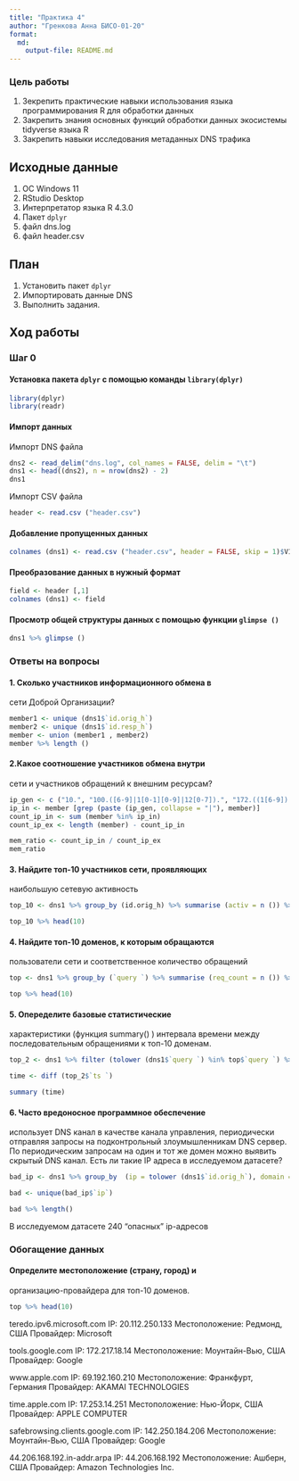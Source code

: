 ```yaml
---
title: "Практика 4"
author: "Гренкова Анна БИСО-01-20"
format: 
  md:
    output-file: README.md
---
```


### Цель работы

1. Зекрепить практические навыки использования языка программирования R для обработки данных
2. Закрепить знания основных функций обработки данных экосистемы tidyverse языка R
3. Закрепить навыки исследования метаданных DNS трафика

## Исходные данные

1. ОС Windows 11
2. RStudio Desktop
3. Интерпретатор языка R 4.3.0
4. Пакет `dplyr`
5. файл dns.log
6. файл header.csv

## План

1.  Установить пакет `dplyr`
2.  Импортировать данные DNS
3.  Выполнить задания.

## Ход работы

### Шаг 0

#### Установка пакета `dplyr` с помощью команды `library(dplyr)`

```r
library(dplyr)
library(readr)
```

#### Импорт данных

Импорт DNS файла
```r
dns2 <- read_delim("dns.log", col_names = FALSE, delim = "\t")
dns1 <- head((dns2), n = nrow(dns2) - 2)
dns1
```


Импорт CSV файла

```r
header <- read.csv ("header.csv")
```


#### Добавление пропущенных данных

```r
colnames (dns1) <- read.csv ("header.csv", header = FALSE, skip = 1)$V1
```


#### Преобразование данных в нужный формат

```r
field <- header [,1]
colnames (dns1) <- field
```

#### Просмотр общей структуры данных с помощью функции `glimpse ()`

```r
dns1 %>% glimpse ()
```

### Ответы на вопросы

#### 1. Сколько участников информационного обмена в
сети Доброй Организации?

```r
member1 <- unique (dns1$`id.orig_h`)
member2 <- unique (dns1$`id.resp_h`)
member <- union (member1 , member2)
member %>% length ()
```

#### 2.Какое соотношение участников обмена внутри
сети и участников обращений к внешним
ресурсам?

```r
ip_gen <- c ("10.", "100.([6-9]|1[0-1][0-9]|12[0-7]).", "172.((1[6-9])|(2[0-9])|(3[0-1])).", "192.168.")
ip_in <- member [grep (paste (ip_gen, collapse = "|"), member)]
count_ip_in <- sum (member %in% ip_in)
count_ip_ex <- length (member) - count_ip_in

mem_ratio <- count_ip_in / count_ip_ex
mem_ratio
```

#### 3. Найдите топ-10 участников сети, проявляющих
наибольшую сетевую активность

```r
top_10 <- dns1 %>% group_by (id.orig_h) %>% summarise (activ = n ()) %>% arrange(desc (activ))

top_10 %>% head(10)
```

#### 4. Найдите топ-10 доменов, к которым обращаются
пользователи сети и соответственное количество
обращений

```r
top <- dns1 %>% group_by (`query `) %>% summarise (req_count = n ()) %>% arrange (desc (req_count)) 

top %>% head(10)
```

#### 5. Опеределите базовые статистические
характеристики (функция summary() ) интервала
времени между последовательным обращениями к
топ-10 доменам.

```r
top_2 <- dns1 %>% filter (tolower (dns1$`query `) %in% top$`query `) %>% arrange (`ts `)

time <- diff (top_2$`ts `)

summary (time)
```

#### 6. Часто вредоносное программное обеспечение
использует DNS канал в качестве канала
управления, периодически отправляя запросы на
подконтрольный злоумышленникам DNS сервер.
По периодическим запросам на один и тот же
домен можно выявить скрытый DNS канал. Есть ли
такие IP адреса в исследуемом датасете?

```r
bad_ip <- dns1 %>% group_by  (ip = tolower (dns1$`id.orig_h`), domain = tolower (dns1$`query `)) %>% summarise (r_count = n ()) %>% filter (r_count > 1)
```
```r
bad <- unique(bad_ip$`ip`)

bad %>% length()
```
В исследуемом датасете 240 "опасных" ip-адресов

### Обогащение данных

#### Определите местоположение (страну, город) и
организацию-провайдера для топ-10 доменов.

```r
top %>% head(10)
```
teredo.ipv6.microsoft.com
IP: 20.112.250.133
Местоположение: Редмонд, США
Провайдер: Microsoft


tools.google.com
IP: 172.217.18.14
Местоположение: Моунтайн-Вью, США
Провайдер: Google

www.apple.com
IP: 69.192.160.210
Местоположение: Франкфурт, Германия
Провайдер: AKAMAI TECHNOLOGIES

time.apple.com
IP: 17.253.14.251
Местоположение: Нью-Йорк, США
Провайдер: APPLE COMPUTER

safebrowsing.clients.google.com
IP: 142.250.184.206
Местоположение: Моунтайн-Вью, США
Провайдер: Google

44.206.168.192.in-addr.arpa
IP: 44.206.168.192
Местоположение: Ашберн, США
Провайдер: Amazon Technologies Inc.





